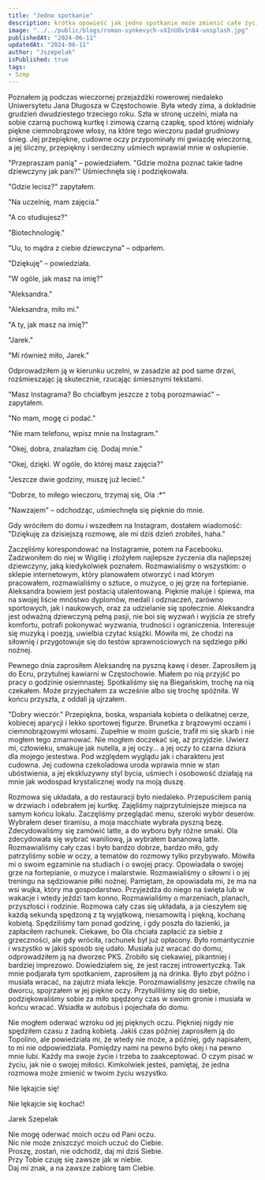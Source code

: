 ```yaml
---
title: "Jedno spotkanie"
description: krótka opowieść jak jedno spotkanie może zmienić całe życie.
image: "../../public/blogs/roman-synkevych-vXInUOv1n84-unsplash.jpg"
publishedAt: "2024-06-11"
updatedAt: "2024-06-11"
author: "Jszepelak"
isPublished: true
tags: 
- Szep
---
```




Poznałem ją podczas wieczornej przejażdżki rowerowej niedaleko Uniwersytetu Jana Długosza w Częstochowie. Była wtedy zima, a dokładnie grudzień dwudziestego trzeciego roku. Szła w stronę uczelni, miała na sobie czarną puchową kurtkę i zimową czarną czapkę, spod której widniały piękne ciemnobrązowe włosy, na które tego wieczoru padał grudniowy śnieg. Jej przepiękne, cudowne oczy przypominały mi gwiazdę wieczorną, a jej śliczny, przepiękny i serdeczny uśmiech wprawiał mnie w osłupienie.

"Przepraszam panią" – powiedziałem. "Gdzie można poznać takie ładne dziewczyny jak pani?" Uśmiechnęła się i podziękowała.

"Gdzie lecisz?" zapytałem.

"Na uczelnię, mam zajęcia."

"A co studiujesz?"

"Biotechnologię."

"Uu, to mądra z ciebie dziewczyna" – odparłem.

"Dziękuję" – powiedziała.

"W ogóle, jak masz na imię?"

"Aleksandra."

"Aleksandra, miło mi."

"A ty, jak masz na imię?"

"Jarek."

"Mi również miło, Jarek."

Odprowadziłem ją w kierunku uczelni, w zasadzie aż pod same drzwi, rozśmieszając ją skutecznie, rzucając śmiesznymi tekstami.

"Masz Instagrama? Bo chciałbym jeszcze z tobą porozmawiać" – zapytałem.

"No mam, mogę ci podać."

"Nie mam telefonu, wpisz mnie na Instagram."

"Okej, dobra, znalazłam cię. Dodaj mnie."

"Okej, dzięki. W ogóle, do której masz zajęcia?"

"Jeszcze dwie godziny, muszę już lecieć."

"Dobrze, to miłego wieczoru, trzymaj się, Ola :*"

"Nawzajem" – odchodząc, uśmiechnęła się pięknie do mnie.

Gdy wróciłem do domu i wszedłem na Instagram, dostałem wiadomość: "Dziękuję za dzisiejszą rozmowę, ale mi dziś dzień zrobiłeś, haha."

Zaczęliśmy korespondować na Instagramie, potem na Facebooku. Zadzwoniłem do niej w Wigilię i złożyłem najlepsze życzenia dla najlepszej dziewczyny, jaką kiedykolwiek poznałem. Rozmawialiśmy o wszystkim: o sklepie internetowym, który planowałem otworzyć i nad którym pracowałem, rozmawialiśmy o sztuce, o muzyce, o jej grze na fortepianie. Aleksandra bowiem jest postacią utalentowaną. Pięknie maluje i śpiewa, ma na swojej liście mnóstwo dyplomów, medali i odznaczeń, zarówno sportowych, jak i naukowych, oraz za udzielanie się społecznie. Aleksandra jest odważną dziewczyną pełną pasji, nie boi się wyzwań i wyjścia ze strefy komfortu, potrafi pokonywać wyzwania, trudności i ograniczenia. Interesuje się muzyką i poezją, uwielbia czytać książki. Mówiła mi, że chodzi na siłownię i przygotowuje się do testów sprawnościowych na sędziego piłki nożnej.

Pewnego dnia zaprosiłem Aleksandrę na pyszną kawę i deser. Zaprosiłem ją do Ecru, przytulnej kawiarni w Częstochowie. Miałem po nią przyjść po pracy o godzinie osiemnastej. Spotkaliśmy się na Biegańskim, trochę na nią czekałem. Może przyjechałem za wcześnie albo się trochę spóźniła. 
W końcu przyszła, z oddali ją ujrzałem.

"Dobry wieczór." Przepiękna, boska, wspaniała kobieta o delikatnej cerze, kobiecej aparycji i lekko sportowej figurze. Brunetka z brązowymi oczami i ciemnobrązowymi włosami. Zupełnie w moim guście, trafił mi się skarb i nie mogłem tego zmarnować. Nie mogłem doczekać się, aż przyjdzie. Uwierz mi, człowieku, smakuje jak nutella, a jej oczy… a jej oczy to czarna dziura dla mojego jestestwa. Pod względem wyglądu jak i charakteru jest cudowna. Jej cudowna czekoladowa uroda wprawia mnie w stan ubóstwienia, a jej ekskluzywny styl bycia, uśmiech i osobowość działają na mnie jak wodospad krystalicznej wody na moją duszę.

Rozmowa się układała, a do restauracji było niedaleko. Przepuściłem panią w drzwiach i odebrałem jej kurtkę. Zajęliśmy najprzytulniejsze miejsca na samym końcu lokalu. Zaczęliśmy przeglądać menu, szeroki wybór deserów. Wybrałem deser tiramisu, a moja macchiate wybrała pyszną bezę. Zdecydowaliśmy się zamówić latte, a do wyboru były różne smaki. Ola zdecydowała się wybrać waniliową, ja wybrałem bananową latte. Rozmawialiśmy cały czas i było bardzo dobrze, bardzo miło, gdy patrzyliśmy sobie w oczy, a tematów do rozmowy tylko przybywało. Mówiła mi o swoim egzaminie na studiach i o swojej pracy. Opowiadała o swojej grze na fortepianie, o muzyce i malarstwie. Rozmawialiśmy o siłowni i o jej treningu na sędziowanie piłki nożnej. Pamiętam, że opowiadała mi, że ma na wsi wujka, który ma gospodarstwo. Przyjeżdża do niego na święta lub w wakacje i wtedy jeździ tam konno. Rozmawialiśmy o marzeniach, planach, przyszłości i rodzinie. Rozmowa cały czas się układała, a ja cieszyłem się każdą sekundą spędzoną z tą wyjątkową, niesamowitą i piękną, kochaną kobietą. Spędziliśmy tam ponad godzinę, i gdy poszła do łazienki, ja zapłaciłem rachunek. Ciekawe, bo Ola chciała zapłacić za siebie z grzeczności, ale gdy wróciła, rachunek był już opłacony. Było romantycznie i wszystko w jakiś sposób się udało. Musiała już wracać do domu, odprowadziłem ją na dworzec PKS. Zrobiło się ciekawiej, pikantniej i bardziej imprezowo. Dowiedziałem się, że jest raczej introwertyczką. Tak mnie podjarała tym spotkaniem, zaprosiłem ją na drinka. Było zbyt późno i musiała wracać, na zajutrz miała lekcje. Porozmawialiśmy jeszcze chwilę na dworcu, spojrzałem w jej piękne oczy. Przytuliliśmy się do siebie, podziękowaliśmy sobie za miło spędzony czas w swoim gronie i musiała w końcu wracać. Wsiadła w autobus i pojechała do domu.

Nie mogłem oderwać wzroku od jej pięknych oczu. Piękniej nigdy nie spędziłem czasu z żadną kobietą. Jakiś czas później zaprosiłem ją do Topolino, ale powiedziała mi, że wtedy nie może, a później, gdy napisałem, to mi nie odpowiedziała. Pomiędzy nami na pewno było okej i na pewno mnie lubi. Każdy ma swoje życie i trzeba to zaakceptować. O czym pisać w życiu, jak nie o swojej miłości. Kimkolwiek jesteś, pamiętaj, że jedna rozmowa może zmienić w twoim życiu wszystko.

Nie lękajcie się!

Nie lękajcie się kochać!

Jarek Szepelak

Nie mogę oderwać moich oczu od Pani oczu.
<br/>Nic nie może zniszczyć moich uczuć do Ciebie.<br/>
Proszę, zostań, nie odchodź, daj mi dziś Siebie. 
<br/>Przy Tobie czuję się zawsze jak w niebie.
<br/>Daj mi znak, a na zawsze zabiorę tam Ciebie.

